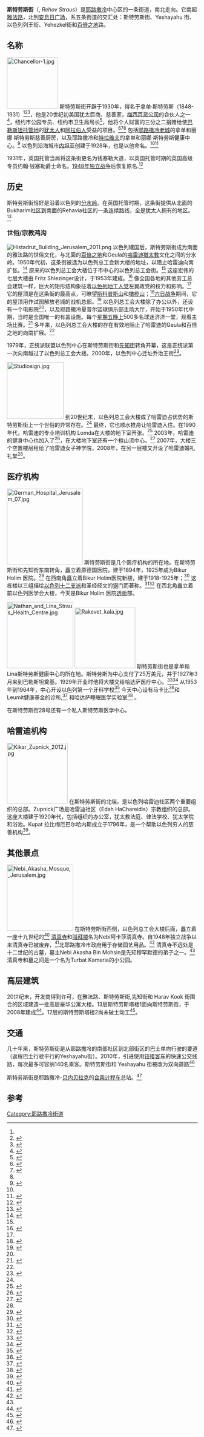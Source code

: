 {{Infobox street
| name                    = 斯特劳斯街
| native_name             = {{Plainlist|
* {{rtl-lang|he|רחוב שטראוס}}
* {{rtl-lang|he|Rehov Straus}}
}}
| image                   = Straus Street, Jerusalem.jpg
| caption                 = 从[[先知街|先知街]]路口看斯特劳斯街
| former_names            = 钱塞勒大道
| location                = [[耶路撒冷|耶路撒冷]]
| direction_a             = 北
| terminus_a              = 安息日广场（斯特劳斯街、Yeshayahu 街、以色列列王街、Yehezkel 街和[[百倍之地|百倍之地]]路交汇处）
| direction_b             = 南
| terminus_b              = [[雅法路|雅法路]]
| inauguration_date       = {{Start date|1930}}
}}
'''斯特劳斯街'''（{{lang-he|רחוב שטראוס}}, ''Rehov Straus''）是[[耶路撒冷|耶路撒冷]]中心区的一条街道，南北走向。它南起[[雅法路|雅法路]]，北到[[安息日广场|安息日广场]]，系五条街道的交汇处：斯特劳斯街、Yeshayahu 街、以色列列王街、Yehezkel街和[[百倍之地|百倍之地]]路。

==名称==
[[File:Chancellor-1.jpg|135px]]
斯特劳斯街开辟于1930年，得名于拿单·斯特劳斯（1848-19​​31）<ref name="where"/><ref>{{cite web |url=http://thisdayinjewishhistory.blogspot.com/2012/01/this-day-january-31-in-jewish-history.html |title=This Day, January 31, In Jewish History |last=Levin |first=Mitchell A. |date=2012年1月30日 |accessdate=2012年2月13日 |publisher=This Day in Jewish History |archive-date=2012年3月19日 |archive-url=https://web.archive.org/web/20120319004749/http://thisdayinjewishhistory.blogspot.com/2012/01/this-day-january-31-in-jewish-history.html |dead-url=no }}</ref><ref>{{cite book |title=The Streets of Jerusalem: Who, what, why |last=Eisenberg |first=Ronald L.|page=356 |publisher=Devora Publishing Co |year=2006 |isbn=1-932687-54-8}}</ref>，他是20世纪初美国犹太巨商、慈善家，[[梅西百货公司|梅西百货公司]]的合伙人之一<ref>{{cite web |url=http://www.britannica.com/EBchecked/topic/568492/Nathan-Straus |title=Nathan Straus |work=Encyclopaedia Britainnica Online |year=2012 |accessdate=2012年2月7日 |archive-date=2012年3月9日 |archive-url=https://web.archive.org/web/20120309022942/http://www.britannica.com/EBchecked/topic/568492/Nathan-Straus |dead-url=no }}</ref>，纽约市公园专员、纽约市卫生局局长<ref name="virtual">{{cite web |url=http://www.jewishvirtuallibrary.org/jsource/biography/Nathan_Straus.html |title=Nathan Straus (1848-1931) |publisher=Jewish Virtual Library |year=2012 |accessdate=7 February 2012 |archive-date=2016-03-03 |archive-url=https://web.archive.org/web/20160303211853/http://www.jewishvirtuallibrary.org/jsource/biography/Nathan_Straus.html |dead-url=no }}</ref>，他将个人财富的三分之二捐赠给使[[巴勒斯坦托管地|巴勒斯坦托管地]]的[[犹太人|犹太人]]和[[阿拉伯人|阿拉伯人]]受益的项目。<ref>{{cite book |url=http://books.google.co.il/books?ei=E9QlT5roJc2r8AOk7PSuBw&id=E6wKAQAAIAAJ&dq=nathan+strauss+health+center&q=health+center |title=Everyman’s Judaica: An encyclopedic dictionary |page=574 |first=Geoffrey |last=Wigoder |year=1975 |publisher=W.H. Allen / Virgin Books |isbn=0-491-01604-2 |access-date=2016-03-05 |archive-date=2016-03-04 |archive-url=https://web.archive.org/web/20160304005501/https://books.google.co.il/books?ei=E9QlT5roJc2r8AOk7PSuBw&id=E6wKAQAAIAAJ&dq=nathan+strauss+health+center&q=health+center |dead-url=no }}</ref><ref name="Teller">{{cite book |url=http://books.google.co.il/books?id=iisia4aFPQ4C&pg=PA349&dq=netanya+nathan+straus&hl=en&sa=X&ei=ffIoT7OmCsjW8gPN4NSnAw&redir_esc=y#v=onepage&q=netanya%20nathan%20straus&f=false |title=A Midrash and a Maaseh |first=Hanoch |last=Teller |authorlink=Hanoch Teller |page=349 |publisher=NYC Publishing Co |year=1996 |isbn=1-881939-09-X |access-date=2016-03-05 |archive-date=2016-03-04 |archive-url=https://web.archive.org/web/20160304025240/https://books.google.co.il/books?id=iisia4aFPQ4C&pg=PA349&dq=netanya+nathan+straus&hl=en&sa=X&ei=ffIoT7OmCsjW8gPN4NSnAw&redir_esc=y#v=onepage&q=netanya%20nathan%20straus&f=false |dead-url=no }}</ref><ref name="virtual"/> 包括[[耶路撒冷老城|耶路撒冷老城]]的拿单和丽娜·斯特劳斯慈善厨房，以及耶路撒冷和[[特拉维夫|特拉维夫]]的拿单和丽娜·斯特劳斯健康中心。<ref>{{cite web |url=http://www.jewishvirtuallibrary.org/jsource/judaica/ejud_0002_0019_0_19261.html |title=Straus |publisher=Jewish Virtual Library |year=2012 |accessdate=2012年2月7日 |archive-date=2012年3月12日 |archive-url=https://web.archive.org/web/20120312090332/http://www.jewishvirtuallibrary.org/jsource/judaica/ejud_0002_0019_0_19261.html |dead-url=no }}</ref> 以色列沿海城市[[内坦亚|内坦亚]]创建于1928年，也是以他命名。<ref name="Teller"/><ref>{{cite book |url=http://books.google.co.il/books?id=2xArAAAAMAAJ&q=netanya+nathan+straus&dq=netanya+nathan+straus&hl=en&sa=X&ei=ffIoT7OmCsjW8gPN4NSnAw&redir_esc=y |page=270 |title=The New Encyclopaedia Britannica |volume=7 |first=William |last=Benton |year=1974 |publisher=Encyclopaedia Britannica (UK) Ltd |isbn=0-85229-290-2 |access-date=2016-03-05 |archive-date=2016-03-04 |archive-url=https://web.archive.org/web/20160304014733/https://books.google.co.il/books?id=2xArAAAAMAAJ&q=netanya+nathan+straus&dq=netanya+nathan+straus&hl=en&sa=X&ei=ffIoT7OmCsjW8gPN4NSnAw&redir_esc=y |dead-url=no }}</ref>

1931年，英国托管当局将这条街更名为钱塞勒大道，以英国托管时期的英国高级专员约翰·钱塞勒爵士命名。[[第一次中东战争|1948年独立战争]]后恢复原名.<ref name="where">{{cite web |url=http://www.wherewhatwhen.com/archive/2011/10/impressions-of-visit-israel/ |title=Pizza, Shnitzel and the Fog of War: Some Impressions of a Recent Visit to Israel |first=D. |last=Katz |date=2011年10月1日 |accessdate=2012年2月7日 |publisher=wherewhatwhen.com |deadurl=yes |archiveurl=https://archive.is/20130209070421/http://www.wherewhatwhen.com/archive/2011/10/impressions-of-visit-israel/ |archivedate=2013年2月9日 }}</ref>

==历史==
斯特劳斯街恰好是沿着以色列的[[分水岭|分水岭]]。在英国托管时期，这条街提供从北面的Bukharim社区到南面的Rehavia社区的一条连续路线，全是犹太人拥有的地区。<ref>{{cite book |url=http://books.google.co.il/books?id=KzOAxmHDzHUC&pg=PA150&dq=strauss+street+jerusalem+history&hl=en&redir_esc=y#v=onepage&q=straus%20street&f=false |title=Jerusalem and Its Environs: Quarters, neighborhoods, villages, 1800-1948 |page=150 |last1=Kark |first1=Ruth |last2=Nordheim |first2=Michael Oren |year=2001 |publisher=Wayne State University Press |isbn=0-8143-2909-8}}</ref>

===世俗/宗教鸿沟===
[[File:Histadrut_Building_Jerusalem_2011.png|right]]
以色列建国后，斯特劳斯街成为南面的雅法路的世俗文化，与北面的[[百倍之地|百倍之地]]和Geula的[[哈雷迪猶太教|哈雷迪猶太教]]文化之间的分水岭。1950年代初，这条街被选为以色列总工会新大楼的地址，以阻止哈雷迪向南扩张。<ref name="ynet">{{cite web |url=http://www.ynetnews.com/articles/0,7340,L-3352732,00.html |title=J'lem: Haredim 'conquer' Histadrut stronghold |first=Neta |last=Sela |date=2007年1月15日 |accessdate=2012年2月7日 |work=[[Ynetnews|Ynetnews]] |archive-date=2009年4月25日 |archive-url=https://web.archive.org/web/20090425063359/http://www.ynetnews.com/articles/0,7340,L-3352732,00.html |dead-url=no }}</ref> 原来的以色列总工会大楼位于市中心的以色列总工会街。<ref name="poel"/> 这座宏伟的七层大楼由 Fritz Shlezinger设计，于1953年建成。<ref>{{cite web |url=http://via.lib.harvard.edu/via/deliver/deepcontent?recordId=olvwork476699 |title=Histadrut building on Straus Street in Jerusalem |publisher=Harvard University Library Visual Information Access |year=2004 |accessdate=2012年2月7日 |archive-date=2016年3月4日 |archive-url=https://web.archive.org/web/20160304042908/http://via.lib.harvard.edu/via/deliver/deepcontent?recordId=olvwork476699 |dead-url=yes }}</ref> 像全国各地的其他劳工总会建筑一样，巨大的矩形结构象征着[[以色列地工人党|以色列地工人党]]左翼政党的权力和影响。<ref name="where"/> 它的屋顶是在这条街的最高点，可瞭望[[斯科普斯山|斯科普斯山]]和[[橄榄山|橄榄山]]；<ref>{{cite book |url=http://books.google.co.il/books?ei=ms8lT6CIEJT58QPL08DYBw&id=utoRAQAAIAAJ&dq=strauss+street+jerusalem&q=strauss+street |page=141 |title=The Illustrated Atlas of Jerusalem |first1=Dan |last1=Bahat |first2=Hayim |last2=Rubinstein|publisher=[[Simon_&_Schuster|Simon & Schuster]] |year=1990 |isbn=0-13-451642-7}}</ref>[[六日战争|六日战争]]期间，它的屋顶用作试图解放老城的战机总部。<ref>{{cite web |url=http://info.jpost.com/C003/Supplements/SixDayWar36/live_ww.html |title=Live From the Western Wall |last=Ronen |first=Yossi |work=[[The_Jerusalem_Post|The Jerusalem Post]] |year=2003 |accessdate=2012年2月7日 |deadurl=yes |archiveurl=https://web.archive.org/web/20120120050117/http://info.jpost.com/C003/Supplements/SixDayWar36/live_ww.html |archivedate=2012年1月20日 }}</ref> 以色列总工会大楼除了办公以外，还设有一个电影院<ref name="ynet"/>，以及耶路撒冷夏普尔篮球俱乐部主场大厅，开始于1950年代中期，当时是全国唯一的有盖设施。每个[[安息日|星期五晚上]]500多名球迷济济一堂，观看主场比赛。<ref name="poel">{{cite web |url=http://www.hapoel.co.il/data.asp?id=12&lang=en |title=History |publisher=Hapoel Migdal Jerusalem Basketball Club |year=2011 |accessdate=2012年2月7日 |deadurl=yes |archiveurl=https://web.archive.org/web/20120117003112/http://www.hapoel.co.il/Data.asp?id=12&lang=en |archivedate=2012年1月17日 }}</ref> 多年来，以色列总工会大楼的存在有效地阻止了哈雷迪的Geula和百倍之地的向南扩展。<ref name="tread"/>

1979年，正统派联盟以色列中心在斯特劳斯街和[[先知街|先知街]]转角开幕，这是正统派第一次向南越过了以色列总工会大楼。2000年，以色列中心迁址乔治王街<ref>{{cite web |url=http://www.ouisrael.org/about/ |title=Israel Center History |publisher=Orthodox Union |year=2012 |accessdate=2012年2月7日 |archive-date=2012年2月3日 |archive-url=https://web.archive.org/web/20120203135535/http://www.ouisrael.org/about/ |dead-url=no }}</ref>。

[[File:Studiosign.jpg|150px]]
到20世纪末，以色列总工会大楼成了哈雷迪占优势的斯特劳斯街上一个世俗的异常存在。<ref name="ynet"/> 最终，它也顺水推舟让哈雷迪入住。在1990年代，哈雷迪的专业培训机构 Lomda在大楼的地下室开张。<ref>{{cite web |url=http://www.lomda.org/ContentPage.aspx?page=2 |title=לומדה |trans_title=Lomda |language=he |publisher=lomda.org |year=2011 |accessdate=2012年2月7日 |deadurl=yes |archiveurl=https://web.archive.org/web/20111029061615/http://lomda.org/ContentPage.aspx?page=2 |archivedate=2011年10月29日 }}</ref> 2003年，哈雷迪的健身中心也加入了<ref name="tread">{{cite web |url=http://www.haaretz.com/print-edition/features/torah-with-treadmills-1.19475 |title=Torah with Treadmills |first=Tamar |last=Rotem |date=2003年2月11日 |accessdate=2012年2月7日 |work=The Jerusalem Post |archive-date=2012年1月21日 |archive-url=https://web.archive.org/web/20120121023703/http://www.haaretz.com/print-edition/features/torah-with-treadmills-1.19475 |dead-url=no }}</ref>，在大楼地下室还有一个檀山流中心。<ref>{{cite web |url=http://www.bushidokan.us/pmwiki/pmwiki.php?n=Main.Dojos |title=Dojos |publisher=The Bushidokan Federation-Jujitsu |date=2011年1月28日 |accessdate=2012年2月7日 |deadurl=yes |archiveurl=https://web.archive.org/web/20120208122615/http://www.bushidokan.us/pmwiki/pmwiki.php?n=Main.Dojos |archivedate=2012年2月8日 }}</ref> 2007年，大楼三个空置楼层租给了哈雷迪女子神学院，2008年，在另一层楼又开设了哈雷迪婚礼礼堂<ref name="where"/>。

==医疗机构==
[[File:German_Hospital_Jerusalem_07.jpg|200px]]
斯特劳斯街是几个医疗机构的所在地。在斯特劳斯街和先知街东南转角，矗立着原德国医院，建于1894年，1925年成为Bikur Holim 医院。<ref>{{cite book |url=http://books.google.co.il/books?id=Zj9mAAAAMAAJ&dq=strauss+street+jerusalem+history&q=strauss+street |page=124 |title=The History of Medicine in Jerusalem |last=Amar |first=Zohar |year=2002 |publisher=British Archeological Reports |isbn=1-84171-412-7}}</ref> 在西南角矗立着Bikur Holim医院新楼，建于1918-1925年；<ref>{{cite web |url=http://www.jewishmag.com/123mag/bikur_cholim/bikur_cholim.htm |last=Levinson |first=Jay |title=Annals of a Traveller |work=The Jewish Magazine |date=2008年5月 |accessdate=2012年2月7日 |archive-date=2012年2月23日 |archive-url=https://web.archive.org/web/20120223054839/http://www.jewishmag.com/123mag/bikur_cholim/bikur_cholim.htm |dead-url=no }}</ref> 这栋楼以三组描绘[[以色列十二支派|以色列十二支派]]和圣经经文的[[铜|铜]]门而著称。<ref name="guide">{{cite web |url=http://www.jposttravel.com/jerusalem_tours/Aguide-Jerusalem1108.html |title=A Guide to Buildings in Jerusalem |last=Bar-Am |first=Aviva |accessdate=2012年2月7日 |publisher=The Jerusalem Post |deadurl=yes |archiveurl=https://web.archive.org/web/20120224040407/http://www.jposttravel.com/jerusalem_tours/Aguide-Jerusalem1108.html |archivedate=2012年2月24日 }}</ref><ref>{{cite book |url=http://books.google.co.il/books?id=0pBxMjxW9sMC&pg=PA76&lpg=PA76&dq=bikur+cholim+hospital+bronze+doors&source=bl&ots=FgipE_yIv5&sig=2tL06HImMeOdgEZ_6Yamjxg5h6A&hl=en&sa=X&ei=I3QmT-GAMYLM0QXliPHOCg&redir_esc=y#v=onepage&q=bikur%20cholim%20hospital%20bronze%20doors&f=false |title=Frommer's Jerusalem Day by Day |first=Buzzy |last=Gordon |page=76 |year=2010 |publisher=[[Frommer’s|Frommer’s]] |isbn=0-470-67636-1 |access-date=2016-03-05 |archive-date=2016-03-06 |archive-url=https://web.archive.org/web/20160306203526/https://books.google.co.il/books?id=0pBxMjxW9sMC&pg=PA76&lpg=PA76&dq=bikur+cholim+hospital+bronze+doors&source=bl&ots=FgipE_yIv5&sig=2tL06HImMeOdgEZ_6Yamjxg5h6A&hl=en&sa=X&ei=I3QmT-GAMYLM0QXliPHOCg&redir_esc=y#v=onepage&q=bikur%20cholim%20hospital%20bronze%20doors&f=false |dead-url=no }}</ref> 在西北角矗立着前以色列医学会大楼，今天是Bikur Holim 医院[[透析|透析]]部。

[[File:Nathan_and_Lina_Straus_Health_Centre.jpg|175px]]
[[File:Rakevet_kala.jpg|160px]]
斯特劳斯街也是拿单和Lina斯特劳斯健康中心的所在地。斯特劳斯为中心支付了25万美元，并于1927年3月来到巴勒斯坦奠基。1929年开业时他将大楼交给哈达萨医疗中心。<ref>{{cite web |title=High Commissioner Dedicates Straus Health Center in Jerusalem: Structure erected at cost of $250,000; institution to be non-sectarian |url=http://www.jta.org/1929/05/03/archive/high-commissioner-dedicates-straus-health-center-in-jerusalem |work=[[Jewish_Telegraphic_Agency|Jewish Telegraphic Agency]] |date=1929年5月3日 |accessdate=2012年2月7日 |archive-date=2015年8月26日 |archive-url=https://web.archive.org/web/20150826195844/http://www.jta.org/1929/05/03/archive/high-commissioner-dedicates-straus-health-center-in-jerusalem |dead-url=no }}</ref><ref>{{cite book |url=http://books.google.co.il/books?id=orjrsoQfrloC&pg=PA105&dq=nathan+strauss+health+center&hl=en&sa=X&ei=_tglT7L8BtTs8QOUn6nTBw&ved=0CGoQ6AEwCTgU#v=onepage&q=nathan%20strauss%20health%20center&f=false |title=America’s Triumph: Stories of American Jewish heroes |first=Dorothy |last=Alosfin |page=105 |year=1949 |publisher= Ayer Co Pub (facsimile edition) |isbn=0-8369-8052-2}}</ref> 从1953年到1964年，中心开设以色列第一个牙科学校<ref>{{cite web |url=http://dental.huji.ac.il/newHsite/about/manishma/71E.pdf |title=Milestones of the Hebrew University-Hadassah School of Dental Medicine |publisher=[[耶路撒冷希伯来大学|耶路撒冷希伯来大学]] |date=2007年冬季 |accessdate=2012年2月7日 }}{{Dead link|date=2019年11月 |bot=InternetArchiveBot |fix-attempted=yes }}</ref> 今天中心设有马卡比<ref>{{cite web |url=http://www.jerusalemdoctor.co.il/strauss/services-strauss |title=Services at Beit Strauss |accessdate=2012年2月7日 |publisher=Jerusalem Family Doctor |archive-date=2011年1月2日 |archive-url=https://web.archive.org/web/20110102031027/http://www.jerusalemdoctor.co.il/strauss/services-strauss |dead-url=no }}</ref>和 Leumit健康基金的诊所,<ref>{{cite web |url=http://www.israelinsurance.net/Insurance/HealthProv2.asp |title=Medical services provided by Kupat Cholim Leumit |year=2007 |publisher=Israel Insurance |accessdate=2012年2月7日 |deadurl=yes |archiveurl=https://web.archive.org/web/20090107012442/http://www.israelinsurance.net/Insurance/HealthProv2.asp |archivedate=2009年1月7日 }}</ref> 和哈达萨睡眠医学实验室<ref>{{cite web |url=http://sleeplab.technion.ac.il/Sleep/Templates/showpage.asp?DBID=1&LNGID=2&TMID=84&FID=343 |title=Contact Us |publisher=Sleep Medicine Center |year=2009 |accessdate=2012年2月7日 |archive-date=2013年9月27日 |archive-url=https://web.archive.org/web/20130927102046/http://sleeplab.technion.ac.il/Sleep/Templates/showpage.asp?DBID=1&LNGID=2&TMID=84&FID=343 |dead-url=no }}</ref>
。

在斯特劳斯街28号还有一个私人斯特劳斯医学中心。

==哈雷迪机构==
[[File:Kikar_Zupnick_2012.jpg|160px]]
在斯特劳斯街的北端，是以色列哈雷迪社区两个重要组织的总部。Zupnick广场是哈雷迪社区（Edah HaChareidis）宗教组织的总部。这座大楼建于1920年代，包括组织的办公室，犹太教法庭、律法学校、犹太学院和浴池。Kupat 拉比梅厄巴尔哈内斯成立于1796年，是一个帮助以色列穷人的慈善机构<ref>{{cite web |url=http://www.kramban.org/GedoleiHador.htm |title=Kupath Ramban since 1796 |accessdate=2012年2月7日 |publisher=Kupath Ramban |deadurl=yes |archiveurl=https://archive.is/20120908092204/http://www.kramban.org/GedoleiHador.htm |archivedate=2012年9月8日 }}</ref>。

==其他景点==
[[File:Nebi_Akasha_Mosque,_Jerusalem.jpg|175px]]
在斯特劳斯街西侧，以色列总工会大楼后面，矗立着一座十九世纪的<ref name=peeking>{{cite web|url=http://www.haaretz.com/news/features/peeking-through-the-highrises-famed-jerusalem-street-s-old-architectural-glories.premium-1.461294|title=Peeking Through the Highrises: Famed Jerusalem street's old architectural glories|work=[[Haaretz|Haaretz]]|date=2012年8月29日|accessdate=2012年11月21日|first=Moshe|last=Gilad|archive-date=2018年12月19日|archive-url=https://web.archive.org/web/20181219044041/https://www.haaretz.com/luxury-housing-obscures-jerusalem-gems-1.5292627|dead-url=no}}</ref> [[清真寺|清真寺]]和[[叫拜楼|叫拜楼]]名为Nebi阿卡莎清真寺。自1948年独立战争以来清真寺已被废弃，<ref>{{cite web |url=http://www.bbc.co.uk/news/world-middle-east-16176316 |title=Vandals Attack Disused Jerusalem Mosque |publisher=[[BBC|BBC]] News |date=2011年12月14日 |accessdate=2012年2月7日 |archive-date=2012年1月10日 |archive-url=https://web.archive.org/web/20120110035111/http://www.bbc.co.uk/news/world-middle-east-16176316 |dead-url=no }}</ref>北耶路撒冷市政府用于存储园艺用品。<ref>{{cite web |url=http://www.jpost.com/DiplomacyAndPolitics/Article.aspx?id=249519 |title=Jerusalem Mosque Torched, Defaced |last1=Lidman |first1=Melanie |last2=Lappin |first2=Yaakov |date=2011年12月15日 |accessdate=2012年2月7日 |work=The Jerusalem Post |archive-date=2011年12月15日 |archive-url=https://web.archive.org/web/20111215165747/http://www.jpost.com/DiplomacyAndPolitics/Article.aspx?id=249519 |dead-url=no }}</ref> 清真寺不远处是十二世纪的古墓，墓主Nebi Akasha Bin Mohsin是先知穆罕默德的弟子之一。<ref name=peeking/> 清真寺和墓之间是一个名为Turbat Kameria的小公园。
 
==高层建筑==
20世纪末，开发商得到许可，在雅法路、斯特劳斯街,先知街和 Harav Kook 街围合的区域建造一批高层豪华公寓大楼。13层斯特劳斯塔楼1面向斯特劳斯街，于2008年建成<ref>{{cite web |url=http://www.emporis.com/building/-tower-1-jerusalem-israel |title=Strauss Tower |publisher=Emporis GMBH|year=2011 |accessdate=2012年2月7日}}</ref>。12层的斯特劳斯塔楼2尚未破土动工<ref>{{cite web |url=http://www.emporis.com/complex/strauss-towers-jerusalem-israel |title=Strauss Tower 2 |publisher=Emporis GMBH|year=2011 |accessdate=2012年2月7日}}</ref>。 

==交通==
几十年来，斯特劳斯街是从耶路撒冷的南部社区到北部街区的巴士单向行驶的要道（返程巴士行驶平行的Yeshayahu街）。2010年，引进使用[[铰接客车|铰接客车]]的快速公交线路，每次最多可容纳140名乘客。斯特劳斯街和 Yeshayahu 街被改为双向道路<ref>{{cite web |url=http://www.globes.co.il/serveen/globes/docview.asp?did=1000595136&fid=1725 |title=Transportation Revolution Underway in Jerusalem |last=Wollberg |first=Erez |date=2010年10月19日 |accessdate=2012年2月7日 |work=[[Globes|Globes]] |archive-date=2012年8月2日 |archive-url=https://archive.is/20120802224701/http://www.globes.co.il/serveen/globes/docview.asp?did=1000595136&fid=1725 |dead-url=no }}</ref>

斯特劳斯街是耶路撒冷-[[贝内贝拉克|贝内贝拉克]]的[[合乘计程车|合乘计程车]]总站。<ref>{{cite book |url=http://books.google.co.il/books?id=TRc9ea_CKOUC&pg=RA1-PA388&dq=strauss+street+jerusalem+history&hl=en&redir_esc=y#v=onepage&q=strauss%20street&f=false |page=388 |title=Israel and the Palestinian Territories: The rough guide |last1=Jacobs |first1=Daniel |last2=Eber |first2=Shirley |last3=Silvani |first3=Francesca |year=1998 |publisher=Rough Guides |isbn=1-85828-248-9 |access-date=2016-03-05 |archive-date=2016-03-06 |archive-url=https://web.archive.org/web/20160306075809/https://books.google.co.il/books?id=TRc9ea_CKOUC&pg=RA1-PA388&dq=strauss+street+jerusalem+history&hl=en&redir_esc=y#v=onepage&q=strauss%20street&f=false |dead-url=no }}</ref>

==参考==
{{reflist}}
[[Category:耶路撒冷街道|Category:耶路撒冷街道]]